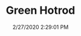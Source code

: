 ---
width: 2000
height: 1333
title: Green Hotrod
description: Green 911 Hotrod at Wholesale California.
date: 2/27/2020 2:29:01 PM
cameraMake: Sony
cameraModel: ILCE-7M3
lens: ZEISS Batis 2/40 CF
settingsfStop: f/2
settingsISO: ISO 100
settingsShutter: 1/200
settingsFocalLength: 40 mm
---